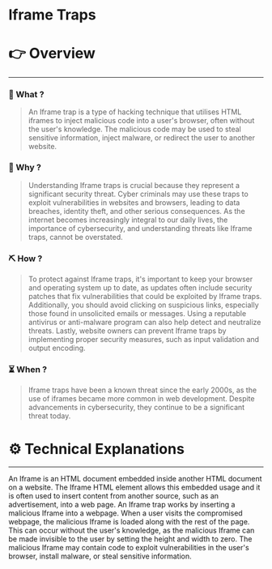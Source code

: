 # Iframe Traps


# 👉 Overview

---

### 👀 What ?

> An Iframe trap is a type of hacking technique that utilises HTML iframes to inject malicious code into a user's browser, often without the user's knowledge. The malicious code may be used to steal sensitive information, inject malware, or redirect the user to another website.
> 

### 🧐 Why ?

> Understanding Iframe traps is crucial because they represent a significant security threat. Cyber criminals may use these traps to exploit vulnerabilities in websites and browsers, leading to data breaches, identity theft, and other serious consequences. As the internet becomes increasingly integral to our daily lives, the importance of cybersecurity, and understanding threats like Iframe traps, cannot be overstated.
> 

### ⛏️ How ?

> To protect against Iframe traps, it's important to keep your browser and operating system up to date, as updates often include security patches that fix vulnerabilities that could be exploited by Iframe traps. Additionally, you should avoid clicking on suspicious links, especially those found in unsolicited emails or messages. Using a reputable antivirus or anti-malware program can also help detect and neutralize threats. Lastly, website owners can prevent Iframe traps by implementing proper security measures, such as input validation and output encoding.
> 

### ⏳ When ?

> Iframe traps have been a known threat since the early 2000s, as the use of iframes became more common in web development. Despite advancements in cybersecurity, they continue to be a significant threat today.
> 

# ⚙️ Technical Explanations

---

An Iframe is an HTML document embedded inside another HTML document on a website. The Iframe HTML element allows this embedded usage and it is often used to insert content from another source, such as an advertisement, into a web page. An Iframe trap works by inserting a malicious Iframe into a webpage. When a user visits the compromised webpage, the malicious Iframe is loaded along with the rest of the page. This can occur without the user's knowledge, as the malicious Iframe can be made invisible to the user by setting the height and width to zero. The malicious Iframe may contain code to exploit vulnerabilities in the user's browser, install malware, or steal sensitive information.
